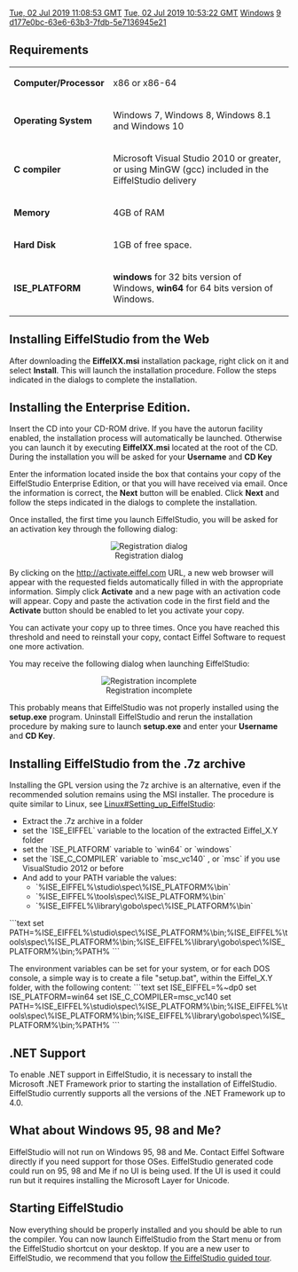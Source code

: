 [[Property:modification_date|Tue, 02 Jul 2019 11:08:53 GMT]]
[[Property:publication_date|Tue, 02 Jul 2019 10:53:22 GMT]]
[[Property:title|Windows]]
[[Property:weight|9]]
[[Property:uuid|d177e0bc-63e6-63b3-7fdb-5e7136945e21]]
==Requirements==

{|  class="doctable"
|- 
| '''Computer/Processor'''
| x86 or x86-64
|- 
| '''Operating System'''
| Windows 7, Windows 8, Windows 8.1 and Windows 10
|- 
| '''C compiler'''
| Microsoft Visual Studio 2010 or greater, or using MinGW (gcc) included in the EiffelStudio delivery
|- 
| '''Memory'''
| 4GB of RAM
|- 
| '''Hard Disk'''
| 1GB of free space.
|- 
| '''ISE_PLATFORM'''
| '''windows''' for 32 bits version of Windows, '''win64''' for 64 bits version of Windows.
|}


==Installing EiffelStudio from the Web==

After downloading the '''EiffelXX.msi''' installation package, right click on it and select '''Install'''. This will launch the installation procedure. Follow the steps indicated in the dialogs to complete the installation.

==Installing the Enterprise Edition.==

Insert the CD into your CD-ROM drive. If you have the autorun facility enabled, the installation process will automatically be launched. Otherwise you can launch it by executing '''EiffelXX.msi''' located at the root of the CD. During the installation you will be asked for your '''Username''' and '''CD Key'''

Enter the information located inside the box that contains your copy of the EiffelStudio Enterprise Edition, or that you will have received via email. Once the information is correct, the '''Next''' button will be enabled. Click '''Next''' and follow the steps indicated in the dialogs to complete the installation.

Once installed, the first time you launch EiffelStudio, you will be asked for an activation key through the following dialog:

<center> [[Image:56--windows-registration|Registration dialog]] </center>

By clicking on the [http://activate.eiffel.com http://activate.eiffel.com]  URL, a new web browser will appear with the requested fields automatically filled in with the appropriate information. Simply click '''Activate''' and a new page with an activation code will appear. Copy and paste the activation code in the first field and the '''Activate''' button should be enabled to let you activate your copy.

You can activate your copy up to three times. Once you have reached this threshold and need to reinstall your copy, contact Eiffel Software to request one more activation.

You may receive the following dialog when launching EiffelStudio:

<center> [[Image:56--windows-registration-error|Registration incomplete]] </center>

This probably means that EiffelStudio was not properly installed using the '''setup.exe''' program. Uninstall EiffelStudio and rerun the installation procedure by making sure to launch '''setup.exe''' and enter your '''Username''' and '''CD Key'''.

== Installing EiffelStudio from the .7z archive ==
Installing the GPL version using the 7z archive is an alternative, even if the recommended solution remains using the MSI installer.
The procedure is quite similar to Linux, see [[Linux#Setting_up_EiffelStudio]]:
* Extract the .7z archive in a folder
* set the `ISE_EIFFEL` variable to the location of the extracted Eiffel_X.Y folder
* set the `ISE_PLATFORM` variable to `win64` or `windows`
* set the `ISE_C_COMPILER` variable to `msc_vc140` , or `msc` if you use VisualStudio 2012 or before
* And add to your PATH variable the values:
** `%ISE_EIFFEL%\studio\spec\%ISE_PLATFORM%\bin`
** `%ISE_EIFFEL%\tools\spec\%ISE_PLATFORM%\bin`
** `%ISE_EIFFEL%\library\gobo\spec\%ISE_PLATFORM%\bin`
```text
set PATH=%ISE_EIFFEL%\studio\spec\%ISE_PLATFORM%\bin;%ISE_EIFFEL%\tools\spec\%ISE_PLATFORM%\bin;%ISE_EIFFEL%\library\gobo\spec\%ISE_PLATFORM%\bin;%PATH%
```

The environment variables can be set for your system, or for each DOS console, a simple way is to create a file "setup.bat", within the Eiffel_X.Y folder, with the following content:
```text
set ISE_EIFFEL=%~dp0
set ISE_PLATFORM=win64
set ISE_C_COMPILER=msc_vc140
set PATH=%ISE_EIFFEL%\studio\spec\%ISE_PLATFORM%\bin;%ISE_EIFFEL%\tools\spec\%ISE_PLATFORM%\bin;%ISE_EIFFEL%\library\gobo\spec\%ISE_PLATFORM%\bin;%PATH%
```

==.NET Support==

To enable .NET support in EiffelStudio, it is necessary to install the Microsoft .NET Framework prior to starting the installation of EiffelStudio. EiffelStudio currently supports all the versions of the .NET Framework up to 4.0.

==What about Windows 95, 98 and Me?==

EiffelStudio will not run on Windows 95, 98 and Me. Contact Eiffel Software directly if you need support for those OSes. EiffelStudio generated code could run on 95, 98 and Me if no UI is being used. If the UI is used it could run but it requires installing the Microsoft Layer for Unicode.

==Starting EiffelStudio==

Now everything should be properly installed and you should be able to run the compiler. You can now launch EiffelStudio from the Start menu or from the EiffelStudio shortcut on your desktop. If you are a new user to EiffelStudio, we recommend that you follow [[Introducing EiffelStudio|the EiffelStudio guided tour]].

